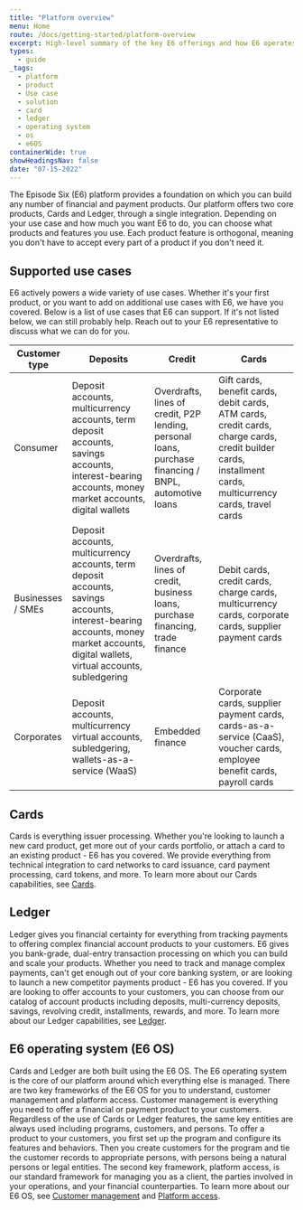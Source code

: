 ```yaml
---
title: "Platform overview"
menu: Home
route: /docs/getting-started/platform-overview
excerpt: High-level summary of the key E6 offerings and how E6 operates.
types: 
  - guide
_tags:
  - platform
  - product
  - Use case
  - solution
  - card
  - ledger
  - operating system
  - os
  - e6OS
containerWide: true
showHeadingsNav: false
date: "07-15-2022"
---
```


The Episode Six (E6) platform provides a foundation on which you can build any number of financial and payment products. Our platform offers two core products, Cards and Ledger, through a single integration. Depending on your use case and how much you want E6 to do, you can choose what products and features you use. Each product feature is orthogonal, meaning you don't have to accept every part of a product if you don't need it.

## Supported use cases

E6 actively powers a wide variety of use cases. Whether it's your first product, or you want to add on additional use cases with E6, we have you covered. Below is a list of use cases that E6 can support. If it's not listed below, we can still probably help. Reach out to your E6 representative to discuss what we can do for you.

| Customer type | Deposits | Credit | Cards |
| -- | -- | -- | -- |
| Consumer | Deposit accounts, multicurrency accounts, term deposit accounts, savings accounts, interest-bearing accounts, money market accounts, digital wallets | Overdrafts, lines of credit, P2P lending, personal loans, purchase financing / BNPL, automotive loans | Gift cards, benefit cards, debit cards, ATM cards, credit cards, charge cards, credit builder cards, installment cards, multicurrency cards, travel cards |
| Businesses / SMEs | Deposit accounts, multicurrency accounts, term deposit accounts, savings accounts, interest-bearing accounts, money market accounts, digital wallets, virtual accounts, subledgering | Overdrafts, lines of credit, business loans, purchase financing, trade finance | Debit cards, credit cards, charge cards, multicurrency cards, corporate cards, supplier payment cards |
| Corporates | Deposit accounts, multicurrency virtual accounts, subledgering, wallets-as-a-service (WaaS) | Embedded finance | Corporate cards, supplier payment cards, cards-as-a-service (CaaS), voucher cards, employee benefit cards, payroll cards |

## Cards

Cards is everything issuer processing. Whether you're looking to launch a new card product, get more out of your cards portfolio, or attach a card to an existing product - E6 has you covered. We provide everything from technical integration to card networks to card issuance, card payment processing, card tokens, and more. To learn more about our Cards capabilities, see [Cards](/docs/cards/cards-overview).

## Ledger

Ledger gives you financial certainty for everything from tracking payments to offering complex financial account products to your customers. E6 gives you bank-grade, dual-entry transaction processing on which you can build and scale your products. Whether you need to track and manage complex payments, can't get enough out of your core banking system, or are looking to launch a new competitor payments product - E6 has you covered. If you are looking to offer accounts to your customers, you can choose from our catalog of account products including deposits, multi-currency deposits, savings, revolving credit, installments, rewards, and more. To learn more about our Ledger capabilities, see [Ledger](/docs/ledger/overview).

## E6 operating system (E6 OS)

Cards and Ledger are both built using the E6 OS. The E6 operating system is the core of our platform around which everything else is managed. There are two key frameworks of the E6 OS for you to understand, customer management and platform access. Customer management is everything you need to offer a financial or payment product to your customers. Regardless of the use of Cards or Ledger features, the same key entities are always used including programs, customers, and persons. To offer a product to your customers, you first set up the program and configure its features and behaviors. Then you create customers for the program and tie the customer records to appropriate persons, with persons being a natural persons or legal entities. The second key framework, platform access, is our standard framework for managing you as a client, the parties involved in your operations, and your financial counterparties. To learn more about our E6 OS, see [Customer management](/docs/customer-management) and [Platform access](/docs/platform-access).